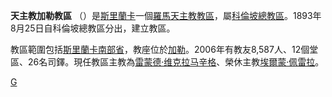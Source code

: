 {{Infobox Roman Catholic diocese
|Roman Catholic Diocese of = 天主教加勒教區
|Latin name of diocese = Diocesis Gallensis
|image = 
|caption = 
|location = [[斯里蘭卡|斯里蘭卡]]
|territory = [[南部省_(斯里蘭卡)|南部省]] 
|population = 8,587 
|rite = 拉丁禮
|patron = 
|province = 科倫玻
|established = 1893年
|cathedral = [[聖母主教座堂_(加勒)|聖母座堂]]
|co-cathedral =
|leadership = 主教
|website = http://www.gallediocese.org/
|教宗 = 
|metropolitan = 
|ordinary =  雷蒙德‧维克拉马辛格
|coadjutor bishop = 
|auxiliary = 
}}
'''天主教加勒教區''' （{{lang-la|Diocesis Gallensis}}）是[[斯里蘭卡|斯里蘭卡]]一個[[羅馬天主教|羅馬天主教]][[教區|教區]]，屬[[天主教科倫坡總教區|科倫坡總教區]]。1893年8月25日自科倫坡總教區分出，建立教區。

教區範圍包括[[斯里蘭卡|斯里蘭卡]][[南部省_(斯里蘭卡)|南部省]]，教座位於[[加勒|加勒]]。2006年有教友8,587人、12個堂區、26名司鐸。現任教區主教為[[雷蒙德‧维克拉马辛格|雷蒙德‧维克拉马辛格]]、榮休主教[[埃爾蒙‧佩雷拉|埃爾蒙‧佩雷拉]]。

{{斯里蘭卡天主教教區}}

[[Category:斯里蘭卡天主教教區|G]]